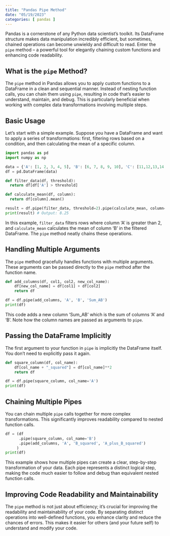 ```yaml
---
title: "Pandas Pipe Method"
date: "05/19/2023"
categories: [ pandas ]
---
```



Pandas is a cornerstone of any Python data scientist's toolkit.  Its DataFrame structure makes data manipulation incredibly efficient, but sometimes, chained operations can become unwieldy and difficult to read.  Enter the `pipe` method – a powerful tool for elegantly chaining custom functions and enhancing code readability.

## What is the `pipe` Method?

The `pipe` method in Pandas allows you to apply custom functions to a DataFrame in a clean and sequential manner.  Instead of nesting function calls, you can chain them using `pipe`, resulting in code that's easier to understand, maintain, and debug. This is particularly beneficial when working with complex data transformations involving multiple steps.

## Basic Usage

Let's start with a simple example. Suppose you have a DataFrame and want to apply a series of transformations: first, filtering rows based on a condition, and then calculating the mean of a specific column.

```python
import pandas as pd
import numpy as np

data = {'A': [1, 2, 3, 4, 5], 'B': [6, 7, 8, 9, 10], 'C': [11,12,13,14,15]}
df = pd.DataFrame(data)

def filter_data(df, threshold):
  return df[df['A'] > threshold]

def calculate_mean(df, column):
  return df[column].mean()

result = df.pipe(filter_data, threshold=2).pipe(calculate_mean, column='B')
print(result) # Output: 8.25
```

In this example, `filter_data` filters rows where column 'A' is greater than 2, and `calculate_mean` calculates the mean of column 'B' in the filtered DataFrame. The `pipe` method neatly chains these operations.


## Handling Multiple Arguments

The `pipe` method gracefully handles functions with multiple arguments.  These arguments can be passed directly to the `pipe` method after the function name.

```python
def add_columns(df, col1, col2, new_col_name):
    df[new_col_name] = df[col1] + df[col2]
    return df

df = df.pipe(add_columns, 'A', 'B', 'Sum_AB')
print(df)
```

This code adds a new column 'Sum_AB' which is the sum of columns 'A' and 'B'.  Note how the column names are passed as arguments to `pipe`.

##  Passing the DataFrame Implicitly

The first argument to your function in `pipe` is implicitly the DataFrame itself.  You don't need to explicitly pass it again.

```python
def square_column(df, col_name):
    df[col_name + "_squared"] = df[col_name]**2
    return df

df = df.pipe(square_column, col_name='A')
print(df)
```


##  Chaining Multiple Pipes

You can chain multiple `pipe` calls together for more complex transformations. This significantly improves readability compared to nested function calls.

```python
df = (df
      .pipe(square_column, col_name='B')
      .pipe(add_columns, 'A', 'B_squared', 'A_plus_B_squared')
     )
print(df)
```

This example shows how multiple pipes can create a clear, step-by-step transformation of your data.  Each pipe represents a distinct logical step, making the code much easier to follow and debug than equivalent nested function calls.


##  Improving Code Readability and Maintainability

The `pipe` method is not just about efficiency; it's crucial for improving the readability and maintainability of your code. By separating distinct operations into well-defined functions, you enhance clarity and reduce the chances of errors.  This makes it easier for others (and your future self) to understand and modify your code.

